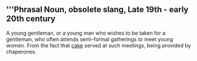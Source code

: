 == '''Phrasal Noun, obsolete slang, Late 19th - early 20th century ==

A young gentleman, or a young man who wishes to be taken for a gentleman, who often attends semi-formal gatherings to meet young women. From the fact that [[cake]] served at such meetings, being provided by chaperones.